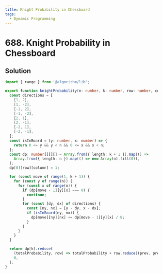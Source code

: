 ```yaml
---
title: Knight Probability in Chessboard
tags:
  - Dynamic Programming
---
```


# 688. Knight Probability in Chessboard

<Badges>
  <LevelBadge level="medium" />
  <TopicBadge name="Dynamic Programming" slug="dynamic-programming" />
</Badges>

## Solution

```typescript filename="solution.ts" copy
import { range } from '@algorithm/lib';

export function knightProbability(n: number, k: number, row: number, column: number): number {
  const directions = [
    [1, 2],
    [1, -2],
    [-1, 2],
    [-1, -2],
    [2, 1],
    [2, -1],
    [-2, 1],
    [-2, -1],
  ];
  const isInBoard = (y: number, x: number) => {
    return 0 <= y && y < n && 0 <= x && x < n;
  };
  const dp: number[][][] = Array.from({ length: k + 1 }).map(() =>
    Array.from({ length: n }).map(() => new Array(n).fill(0)),
  );
  dp[0][row][column] = 1;

  for (const move of range(1, k + 1)) {
    for (const y of range(n)) {
      for (const x of range(n)) {
        if (dp[move - 1][y][x] === 0) {
          continue;
        }
        for (const [dy, dx] of directions) {
          const [ny, nx] = [y - dy, x - dx];
          if (isInBoard(ny, nx)) {
            dp[move][ny][nx] += dp[move - 1][y][x] / 8;
          }
        }
      }
    }
  }

  return dp[k].reduce(
    (totalProbability, row) => totalProbability + row.reduce((prev, prob) => prev + prob, 0),
    0,
  );
}
```

<ProblemLink
  codingSite="leetcode"
  href="https://leetcode.com/problems/knight-probability-in-chessboard"
  title="Knight Probability in Chessboard"
/>
